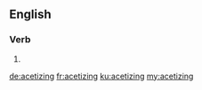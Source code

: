 ==English==

===Verb===
{{head|en}}

# {{present participle of|acetize|lang=en}}

[[de:acetizing]]
[[fr:acetizing]]
[[ku:acetizing]]
[[my:acetizing]]